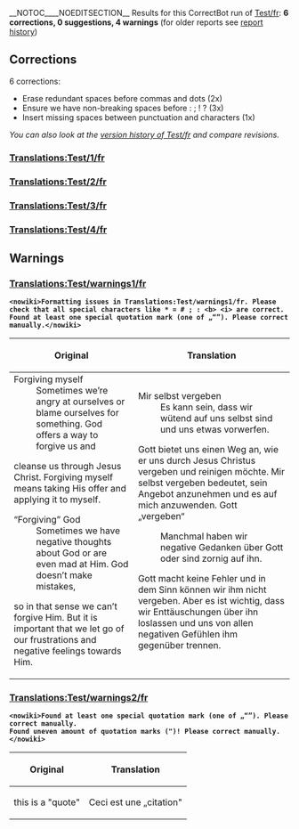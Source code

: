 __NOTOC____NOEDITSECTION__
Results for this CorrectBot run of [[Test/fr]]: <b>6 corrections, 0 suggestions, 4 warnings</b> (for older reports see [[Special:PageHistory/CorrectBot:Test/fr|report history]])

== Corrections ==
6 corrections:
* Erase redundant spaces before commas and dots (2x)
* Ensure we have non-breaking spaces before : ; ! ? (3x)
* Insert missing spaces between punctuation and characters (1x)

<i>You can also look at the [[Special:PageHistory/Test/fr|version history of Test/fr]] and compare revisions.</i>
=== [https://www.4training.net/mediawiki/index.php?title=Translations:Test/1/fr&action=edit Translations:Test/1/fr] ===
{{StringDiff|Mais moi , je vous dis: Si|Mais moi, je vous dis : Si}}
=== [https://www.4training.net/mediawiki/index.php?title=Translations:Test/2/fr&action=edit Translations:Test/2/fr] ===
{{StringDiff|Si quelqu’un dit à son frère: Imbécile!|Si quelqu’un dit à son frère : Imbécile !}}
=== [https://www.4training.net/mediawiki/index.php?title=Translations:Test/3/fr&action=edit Translations:Test/3/fr] ===
{{StringDiff|Comment prier?<br/>Comment jeûner?|Comment prier ?<br/>Comment jeûner ?}}
=== [https://www.4training.net/mediawiki/index.php?title=Translations:Test/4/fr&action=edit Translations:Test/4/fr] ===
{{StringDiff|Ne jugez pas les autres,et Dieu ne vous jugera pas . En effet ,Dieu|Ne jugez pas les autres, et Dieu ne vous jugera pas. En effet, Dieu}}

== Warnings ==
=== [https://www.4training.net/mediawiki/index.php?title=Translations:Test/warnings1/fr&action=edit Translations:Test/warnings1/fr] ===
<b><pre><nowiki>Formatting issues in Translations:Test/warnings1/fr. Please check that all special characters like * = # ; : <b> <i> are correct.
Found at least one special quotation mark (one of „“”). Please correct manually.</nowiki></pre></b>
{| class="wikitable"
|-
! Original
! Translation
|- style="vertical-align:top"
|
;Forgiving myself
:Sometimes we’re angry at ourselves or blame ourselves for something. God offers a way to forgive us and
cleanse us through Jesus Christ. Forgiving myself means taking His offer and applying it to myself.
;“Forgiving” God
:Sometimes we have negative thoughts about God or are even mad at Him. God doesn’t make mistakes,
so in that sense we can’t forgive Him. But it is important that we let go of our frustrations and
negative feelings towards Him.
|
;Mir selbst vergeben
:Es kann sein, dass wir wütend auf uns selbst sind und uns etwas vorwerfen.
Gott bietet uns einen Weg an, wie er uns durch Jesus Christus vergeben und reinigen möchte.
Mir selbst vergeben bedeutet, sein Angebot anzunehmen und es auf mich anzuwenden.
Gott „vergeben“
:Manchmal haben wir negative Gedanken über Gott oder sind zornig auf ihn.
Gott macht keine Fehler und in dem Sinn können wir ihm nicht vergeben. Aber es ist wichtig,
dass wir Enttäuschungen über ihn loslassen und uns von allen negativen Gefühlen ihm gegenüber trennen.
|}
=== [https://www.4training.net/mediawiki/index.php?title=Translations:Test/warnings2/fr&action=edit Translations:Test/warnings2/fr] ===
<b><pre><nowiki>Found at least one special quotation mark (one of „“”). Please correct manually.
Found uneven amount of quotation marks (")! Please correct manually.</nowiki></pre></b>
{| class="wikitable"
|-
! Original
! Translation
|- style="vertical-align:top"
|
this is a "quote"
|
Ceci est une „citation"
|}
